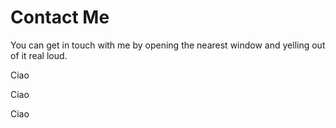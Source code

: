 
# Contact Me

You can get in touch with me by opening the nearest
window and yelling out of it real loud.

<Wave />

Ciao

<Wave />

Ciao

<Wave />

Ciao
